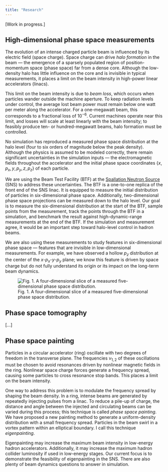---
title: "Research"
---
 
 
[Work in progress.]
 

## High-dimensional phase space measurements

The evolution of an intense charged particle beam is influenced by its electric field (space charge). Space charge can drive *halo formation* in the beam — the emergence of a sparsely populated region of position-momentum space (phase space) far from a dense core. Although the low-density halo has little influence on the core and is invisible in typical measurements, it places a limit on the beam intensity in high-power linear accelerators (linacs).

This limit on the beam intensity is due to *beam loss*, which occurs when particles wander outside the machine aperture. To keep radiation levels under control, the average lost beam power must remain below one watt per meter along the accelerator. For a one-megawatt beam, this corresponds to a fractional loss of $10^{-6}$. Current machines operate near this limit, and losses will scale at least linearly with the beam intensity; to feasibly produce ten- or hundred-megawatt beams, halo formation must be controlled.
 
No simulation has reproduced a measured phase space distribution at the halo level (four to six orders of magnitude below the peak density). Although the physics is assumed to be modeled correctly, there remain significant uncertainties in the simulation inputs — the electromagnetic fields throughout the accelerator and the initial phase space coordinates $\{x, p_x, y, p_y, z, p_z\}$ of each particle.

 
We are using the Beam Test Facility (BTF) at the [Spallation Neutron Source](https://neutrons.ornl.gov/sns) (SNS) to address these uncertainties. The BTF is a one-to-one replica of the front end of the SNS linac. It is equipped to measure the initial distribution of particles in six-dimensional phase space. Additionally, two-dimensional phase space projections can be measured down to the halo level. Our goal is to measure the six-dimensional distribution at the start of the BTF, sample points from the measurement, track the points through the BTF in a simulation, and benchmark the result against high-dynamic-range measurements at the end of the BTF. If the simulation and measurement agree, it would be an important step toward halo-level control in hadron beams.

 
We are also using these measurements to study features in six-dimensional phase space — features that are invisible in low-dimensional measurements. For example, we have observed a hollow $p_z$ distribution at the center of the $x$-$p_x$-$y$-$p_y$ plane; we know this feature is driven by space charge but do not fully understand its origin or its impact on the long-term beam dynamics.


:::{.column-body}
![Fig. 1. A four-dimensional slice of a measured five-dimensional phase space distribution.](./images/fig13.png)
:::


## Phase space tomography

[...]

  
## Phase space painting 

Particles in a circular accelerator (ring) oscillate with two degrees of freedom in the transverse plane. The frequencies $\nu_{1, 2}$ of these oscillations must be chosen to avoid resonances driven by nonlinear magnetic fields in the ring. Nonlinear space charge forces generate a frequency spread, causing some particles to cross resonance stop bands. This places a limit on the beam intensity.

One way to address this problem is to modulate the frequency spread by shaping the beam density. In a ring, intense beams are generated by repeatedly injecting pulses from a linac. To reduce a pile-up of charge, the distance and angle between the injected and circulating beams can be varied during this process; this technique is called *phase space painting*. We have proposed a new painting method to generate a uniform-density distribution with a small frequency spread. Particles in the beam swirl in a vortex pattern within an elliptical boundary. I call this technique *eigenpainting*.

Eigenpainting may increase the maximum beam intensity in low-energy hadron accelerators. Additionally, it may increase the maximum hadron collider luminosity if used in low-energy stages. Our current focus is to demonstrate the feasibility of eigenpainting in the SNS. There are also plenty of beam dynamics questions to answer in simulation.

